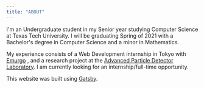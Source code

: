 ```yaml
---
title: "ABOUT"
---
```


I'm an Undergraduate student in my Senior year studying Computer Science at Texas Tech University. I will be graduating Spring of 2021 with a Bachelor's degree in
Computer Science and a minor in Mathematics.

My experience consists of a Web Development internship in Tokyo with <a className="hvr-underline-from-left" href="https://emurgo.io/" target="\_blank"> Emurgo</a>
, and a research project at the <a className="hvr-underline-from-left" href="https://www.depts.ttu.edu/phas/apdl/" target="\_blank"> Advanced Particle Detector Laboratory</a>. I am
currently looking for an internship/full-time opportunity.

This website was built using <a className="hvr-underline-from-left" href="https://www.gatsbyjs.com/" target="\_blank"> Gatsby</a>.
